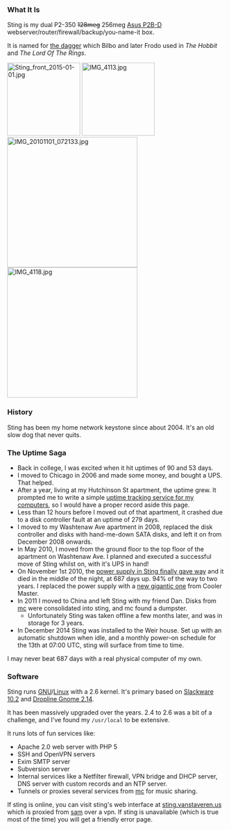 === What It Is ===
Sting is my dual P2-350 <del>128meg</del> 256meg [http://www.motherboard.cz/mb/asus/P2B-D.htm Asus P2B-D] webserver/router/firewall/backup/you-name-it box.

It is named for [http://en.wikipedia.org/wiki/List_of_Middle-earth_weapons_and_armour#Sting the dagger] which Bilbo and later Frodo used in ''The Hobbit'' and ''The Lord Of The Rings''.

[[Image:Sting front 2015-01-01.jpg|168px]] [[Image:IMG 4113.jpg|168px]] [[Image:IMG 20101101 072133.jpg|300px]] [[Image:IMG 4118.jpg|300px]]

=== History ===
Sting has been my home network keystone since about 2004.  It's an old slow dog that never quits.

=== The Uptime Saga ===
* Back in college, I was excited when it hit uptimes of 90 and 53 days.
* I moved to Chicago in 2006 and made some money, and bought a UPS.  That helped.
* After a year, living at my Hutchinson St apartment, the uptime grew.  It prompted me to write a simple [http://vanstaveren.us/~trick/uptime/ uptime tracking service for my computers], so I would have a proper record aside this page.
* Less than 12 hours before I moved out of that apartment, it crashed due to a disk controller fault at an uptime of 279 days.
* I moved to my Washtenaw Ave apartment in 2008, replaced the disk controller and disks with hand-me-down SATA disks, and left it on from December 2008 onwards.
* In May 2010, I moved from the ground floor to the top floor of the apartment on Washtenaw Ave.  I planned and executed a successful move of Sting whilst on, with it's UPS in hand!
* On November 1st 2010, the [[:Image:IMG 20101101 211542.jpg|power supply in Sting finally gave way]] and it died in the middle of the night, at 687 days up.  94% of the way to two years.  I replaced the power supply with a [[:Image:IMG 4120.jpg|new gigantic one]] from Cooler Master.
* In 2011 I moved to China and left Sting with my friend Dan. Disks from [[Computers/McTrickster|mc]] were consolidated into sting, and mc found a dumpster.
** Unfortunately Sting was taken offline a few months later, and was in storage for 3 years.
* In December 2014 Sting was installed to the Weir house. Set up with an automatic shutdown when idle, and a monthly power-on schedule for the 13th at 07:00 UTC, sting will surface from time to time.

I may never beat 687 days with a real physical computer of my own.

=== Software ===

Sting runs [http://www.gnu.org/ GNU]/[http://kernel.org/ Linux] with a 2.6 kernel.  It's primary based on [http://www.slackware.org/ Slackware 10.2] and [http://www.droplinegnome.org/ Dropline Gnome 2.14].

It has been massively upgraded over the years.  2.4 to 2.6 was a bit of a challenge, and I've found my <tt>/usr/local</tt> to be extensive.

It runs lots of fun services like:
* Apache 2.0 web server with PHP 5
* SSH and OpenVPN servers
* Exim SMTP server
* Subversion server
* Internal services like a Netfilter firewall, VPN bridge and DHCP server, DNS server with custom records and an NTP server.
* Tunnels or proxies several services from [[Computers/Mc|mc]] for music sharing.

If sting is online, you can visit sting's web interface at [http://sting.vanstaveren.us/ sting.vanstaveren.us] which is proxied from [[Computers/sam|sam]] over a vpn.  If sting is unavailable (which is true most of the time) you will get a friendly error page.